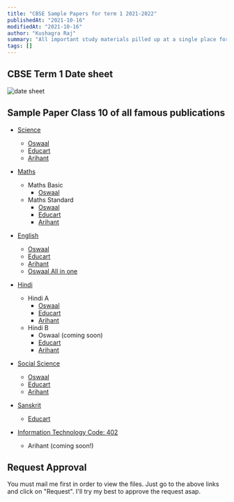 ```yaml
---
title: "CBSE Sample Papers for term 1 2021-2022"
publishedAt: "2021-10-16"
modifiedAt: "2021-10-16"
author: "Kushagra Raj"
summary: "All important study materials pilled up at a single place for your ease."
tags: []
---
```

## CBSE Term 1 Date sheet

![date sheet](https://media.discordapp.net/attachments/875287387524190258/900085671702695946/FB_ioEoVQAMytDy.jpeg)

## Sample Paper Class 10 of all famous publications

- [Science](https://drive.google.com/folderview?id=10O8CbwklXuieSk18amLvGUhZWzM8fjen)
    - [Oswaal](https://drive.google.com/file/d/10f25Ao6mIM2MJkQvizpl5FofQS3pcG2u/view?usp=drivesdk) 
    - [Educart](https://drive.google.com/file/d/124KAvvBKJlOLo1o3wfndxA9cv-Ox_agS/view?usp=drivesdk)
    - [Arihant](https://drive.google.com/file/d/11gCTwFe2DXrHUyUJ1jh10aZS7aCCl2Na/view?usp=drivesdk)

- [Maths](https://drive.google.com/folderview?id=1-mzot48L-HV_arXf0RjS_ipxu4IzlulV)
    - Maths Basic
        - [Oswaal](https://drive.google.com/file/d/1-fBj8ZSs4934uIbmoOrk2z4p-l0WHX-n/view?usp=drivesdk)
    - Maths Standard
        - [Oswaal](https://drive.google.com/file/d/1svpFxDYDRC1-vrAT2S5B_sbYc_0ZY8BT/view?usp=drivesdks) 
        - [Educart](https://drive.google.com/file/d/1-mkFhQlBC_KPTEmQDLaEd_-S1BDws0kB/view?usp=drivesdk)
        - [Arihant](https://drive.google.com/file/d/106_uzku1GIQ8DaO_bw_Wed9GXfoFFn2F/view?usp=drivesdk)

- [English](https://drive.google.com/folderview?id=1-fp_Gpzr3qbPKkpYZ6ij7IQ_zgi-EGCt)
    - [Oswaal](https://drive.google.com/file/d/1-35meDByX3n9UbWwaxRcoPBNMAx8gamf/view?usp=drivesdk)
    - [Educart](https://drive.google.com/file/d/1-e048leqA4DZxtZ1_i5kv6uorf0ztWTd/view?usp=drivesdk)
    - [Arihant](https://drive.google.com/file/d/10VR0rQfWUSZM8xwwhJgWQdL3-tEM95U8/view?usp=drivesdk)
    - [Oswaal All in one](https://drive.google.com/file/d/10kRmBKBjq4s5LP092jJzDa4Sl2pA0kJT/view?usp=drivesdk)

- [Hindi](https://drive.google.com/folderview?id=1-amnecIYTDd5RvDRln4OcvaDF-kg-XW0)
    - Hindi A
        - [Oswaal](https://drive.google.com/file/d/10pp-ikBkAyiTQqe1vFPIWYfhBxU6AXlh/view?usp=drivesdk) 
        - [Educart](https://drive.google.com/file/d/1-GB_2SOgeWJ5VpAcp-KoFvl9UxieYTmi/view?usp=drivesdk)
        - [Arihant](https://drive.google.com/file/d/109ZWMTYjbpyKplxevTyA3EqbvEjBwdgm/view?usp=drivesdk)
    - Hindi B
        - Oswaal (coming soon)
        - [Educart](https://drive.google.com/file/d/1-78jWyrRpdKNp1UeQozUIP5lP6ScqFde/view?usp=drivesdk)
        - [Arihant](https://drive.google.com/file/d/109pWGoYD53UPX3-CGHSq5AYt5d6tI5CO/view?usp=drivesdk)

- [Social Science](https://drive.google.com/folderview?id=10Qc_vzdrxGipCDdwbY7Mq8MSKScGYk2F)
    - [Oswaal](https://drive.google.com/file/d/10gEs9ogwoWs6AAG2X74xIJ2ZYxYoOGO2/view?usp=drivesdk) 
    - [Educart](https://drive.google.com/file/d/12RQVbEnZJbLBNNxMOXhpodupIJSjeCgx/view?usp=drivesdk)
    - [Arihant](https://drive.google.com/file/d/12Sef3mMykmxZegfxYYvc0s5OCaQ6jd0M/view?usp=drivesdk)

- [Sanskrit](https://drive.google.com/folderview?id=10Qc_vzdrxGipCDdwbY7Mq8MSKScGYk2F)
    - [Educart](https://drive.google.com/file/d/12RQVbEnZJbLBNNxMOXhpodupIJSjeCgx/view?usp=drivesdk)

- [Information Technology Code: 402]()
    - Arihant (coming soon!)

## Request Approval
You must mail me first in order to view the files. Just go to the above links and click on "Request". I'll try my best to approve the request asap.

